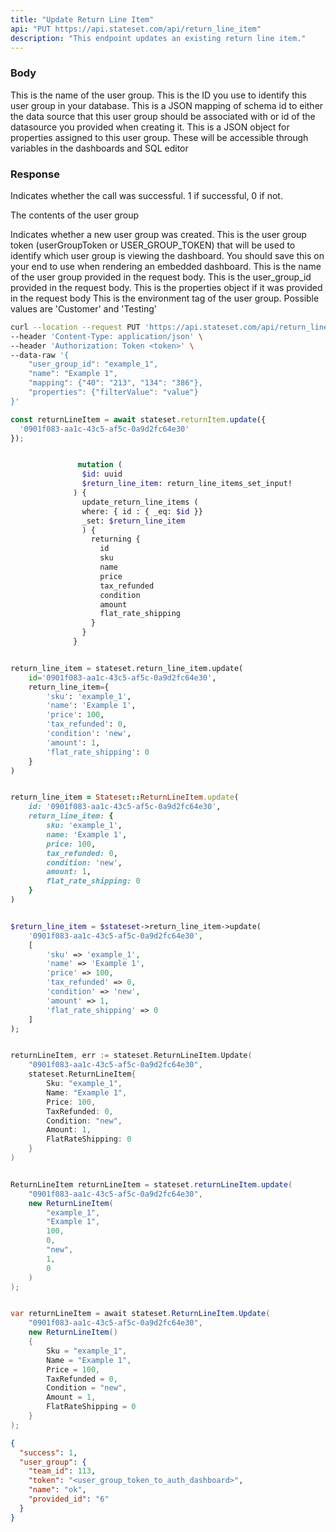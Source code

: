 ```yaml
---
title: "Update Return Line Item"
api: "PUT https://api.stateset.com/api/return_line_item"
description: "This endpoint updates an existing return line item."
---
```


### Body

<ParamField body="name" type="string">
  This is the name of the user group.
</ParamField>

<ParamField body="user_group_id" type="string">
  This is the ID you use to identify this user group in your database.
</ParamField>

<ParamField body="mapping" type="object">
  This is a JSON mapping of schema id to either the data source that this user
  group should be associated with or id of the datasource you provided when
  creating it.
</ParamField>

<ParamField body="properties" type="object">
  This is a JSON object for properties assigned to this user group. These will
  be accessible through variables in the dashboards and SQL editor
</ParamField>

### Response

<ResponseField name="success" type="number">
  Indicates whether the call was successful. 1 if successful, 0 if not.
</ResponseField>

<ResponseField name="user_group" type="object">

The contents of the user group

<Expandable title="Toggle object">

<ResponseField name="team_id" type="number">
  Indicates whether a new user group was created.
</ResponseField>

<ResponseField name="token" type="string">
  This is the user group token (userGroupToken or USER_GROUP_TOKEN) that will be
  used to identify which user group is viewing the dashboard. You should save
  this on your end to use when rendering an embedded dashboard.
</ResponseField>

<ResponseField name="name" type="string">
  This is the name of the user group provided in the request body.
</ResponseField>

<ResponseField name="provided_id" type="string">
  This is the user_group_id provided in the request body.
</ResponseField>

<ResponseField name="properties" type="JSON | Null">
  This is the properties object if it was provided in the request body
</ResponseField>

<ResponseField name="api_environment_tag" type="JSON or null">
  This is the environment tag of the user group. Possible values are 'Customer'
  and 'Testing'
</ResponseField>

</Expandable>

</ResponseField>

<RequestExample>

```bash Example Request
curl --location --request PUT 'https://api.stateset.com/api/return_line_item' \
--header 'Content-Type: application/json' \
--header 'Authorization: Token <token>' \
--data-raw '{
    "user_group_id": "example_1",
    "name": "Example 1",
    "mapping": {"40": "213", "134": "386"},
    "properties": {"filterValue": "value"}
}'
```

```js Node.js
const returnLineItem = await stateset.returnItem.update({
  '0901f083-aa1c-43c5-af5c-0a9d2fc64e30'
});

```

```graphQL GraphQL

               mutation (
                $id: uuid
                $return_line_item: return_line_items_set_input!
              ) {
                update_return_line_items (
                where: { id : { _eq: $id }}
                _set: $return_line_item
                ) {
                  returning {
                    id
                    sku
                    name
                    price
                    tax_refunded
                    condition
                    amount
                    flat_rate_shipping
                  }
                }
              }
```

```python Python

return_line_item = stateset.return_line_item.update(
    id='0901f083-aa1c-43c5-af5c-0a9d2fc64e30',
    return_line_item={
        'sku': 'example_1',
        'name': 'Example 1',
        'price': 100,
        'tax_refunded': 0,
        'condition': 'new',
        'amount': 1,
        'flat_rate_shipping': 0
    }
)

```

```ruby Ruby

return_line_item = Stateset::ReturnLineItem.update(
    id: '0901f083-aa1c-43c5-af5c-0a9d2fc64e30',
    return_line_item: {
        sku: 'example_1',
        name: 'Example 1',
        price: 100,
        tax_refunded: 0,
        condition: 'new',
        amount: 1,
        flat_rate_shipping: 0
    }
)

```

```php PHP

$return_line_item = $stateset->return_line_item->update(
    '0901f083-aa1c-43c5-af5c-0a9d2fc64e30',
    [
        'sku' => 'example_1',
        'name' => 'Example 1',
        'price' => 100,
        'tax_refunded' => 0,
        'condition' => 'new',
        'amount' => 1,
        'flat_rate_shipping' => 0
    ]
);

```

```go Golang

returnLineItem, err := stateset.ReturnLineItem.Update(
    "0901f083-aa1c-43c5-af5c-0a9d2fc64e30",
    stateset.ReturnLineItem{
        Sku: "example_1",
        Name: "Example 1",
        Price: 100,
        TaxRefunded: 0,
        Condition: "new",
        Amount: 1,
        FlatRateShipping: 0
    }
)

```

```java Java

ReturnLineItem returnLineItem = stateset.returnLineItem.update(
    "0901f083-aa1c-43c5-af5c-0a9d2fc64e30",
    new ReturnLineItem(
        "example_1",
        "Example 1",
        100,
        0,
        "new",
        1,
        0
    )
);

```

```csharp CSharp

var returnLineItem = await stateset.ReturnLineItem.Update(
    "0901f083-aa1c-43c5-af5c-0a9d2fc64e30",
    new ReturnLineItem()
    {
        Sku = "example_1",
        Name = "Example 1",
        Price = 100,
        TaxRefunded = 0,
        Condition = "new",
        Amount = 1,
        FlatRateShipping = 0
    }
);

```

</RequestExample>

<ResponseExample>

```json Response
{
  "success": 1,
  "user_group": {
    "team_id": 113,
    "token": "<user_group_token_to_auth_dashboard>",
    "name": "ok",
    "provided_id": "6"
  }
}
```

</ResponseExample>
